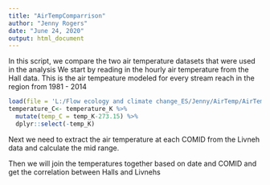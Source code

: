 ```yaml
---
title: "AirTempComparrison"
author: "Jenny Rogers"
date: "June 24, 2020"
output: html_document
---
```



In this script, we compare the two air temperature datasets that were used in the analysis
We start by reading in the hourly air temperature from the Hall data. This is the air tempeature modeled for every stream reach in the region from 1981 - 2014

```r



load(file = 'L:/Flow ecology and climate change_ES/Jenny/AirTemp/AirTemperature_Baseline/temperature_K.RData')
temperature_C<- temperature_K %>% 
  mutate(temp_C = temp_K-273.15) %>% 
  dplyr::select(-temp_K)


```


Next we need to extract the air temperature at each COMID from the Livneh data and calculate the mid range.



Then we will join the temperatures together based on date and COMID and get the correlation between Halls and Livnehs